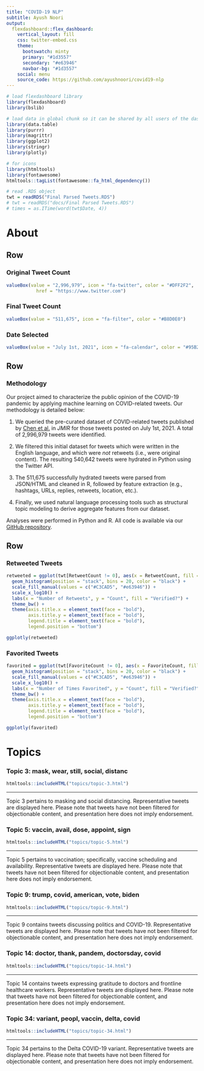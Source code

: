 ```yaml
---
title: "COVID-19 NLP"
subtitle: Ayush Noori
output: 
  flexdashboard::flex_dashboard:
    vertical_layout: fill
    css: twitter-embed.css
    theme:
      bootswatch: minty
      primary: "#1d3557"
      secondary: "#e63946"
      navbar-bg: "#1d3557"
    social: menu
    source_code: https://github.com/ayushnoori/covid19-nlp
---
```



```r

# load flexdashboard library
library(flexdashboard)
library(bslib)

# load data in global chunk so it can be shared by all users of the dashboard
library(data.table)
library(purrr)
library(magrittr)
library(ggplot2)
library(stringr)
library(plotly)

# for icons
library(htmltools)
library(fontawesome)
htmltools::tagList(fontawesome::fa_html_dependency())

# read .RDS object
twt = readRDS("Final Parsed Tweets.RDS")
# twt = readRDS("docs/Final Parsed Tweets.RDS")
# times = as.ITime(word(twt$Date, 4))

```

<link rel="shortcut icon" href="docs/virus-favicon.svg">

About {data-orientation=rows data-icon="fa-info-circle"}
=====================================

Row
-----------------------------------------------------------------------

### Original Tweet Count {.value-box}

```r

valueBox(value = "2,996,979", icon = "fa-twitter", color = "#DFF2F2",
           href = "https://www.twitter.com")

```

### Final Tweet Count {.value-box}

```r

valueBox(value = "511,675", icon = "fa-filter", color = "#B8D0E0")

```

### Date Selected {.value-box}

```r

valueBox(value = "July 1st, 2021", icon = "fa-calendar", color = "#95B2DC")

```

Row {data-height=350}
-----------------------------------------------------------------------

### Methodology

Our project aimed to characterize the public opinion of the COVID-19 pandemic by applying machine learning on COVID-related tweets. Our methodology is detailed below:

1. We queried the pre-curated dataset of COVID-related tweets published by [Chen et al.](https://doi.org/10.2196/19273) in *JMIR* for those tweets posted on July 1st, 2021. A total of 2,996,979 tweets were identified.

2. We filtered this initial dataset for tweets which were written in the English language, and which were *not* retweets (i.e., were original content). The resulting 540,642 tweets were hydrated in Python using the Twitter API.

3. The 511,675 successfully hydrated tweets were parsed from JSON/HTML and cleaned in R, followed by feature extraction (e.g., hashtags, URLs, replies, retweets, location, etc.). 

4. Finally, we used natural language processing tools such as structural topic modeling to derive aggregate features from our dataset.

Analyses were performed in Python and R. All code is available via our [GitHub repository](https://github.com/ayushnoori/covid19-nlp).

Row {data-height=650}
-----------------------------------------------------------------------

### Retweeted Tweets

```r

retweeted = ggplot(twt[RetweetCount != 0], aes(x = RetweetCount, fill = UserVerified)) +
  geom_histogram(position = "stack", bins = 20, color = "black") +
  scale_fill_manual(values = c("#C3CAD5", "#e63946")) +
  scale_x_log10() +
  labs(x = "Number of Retweets", y = "Count", fill = "Verified?") +
  theme_bw() +
  theme(axis.title.x = element_text(face = "bold"),
        axis.title.y = element_text(face = "bold"),
        legend.title = element_text(face = "bold"),
        legend.position = "bottom")

ggplotly(retweeted)

```

### Favorited Tweets

```r

favorited = ggplot(twt[FavoriteCount != 0], aes(x = FavoriteCount, fill = UserVerified)) +
  geom_histogram(position = "stack", bins = 20, color = "black") +
  scale_fill_manual(values = c("#C3CAD5", "#e63946")) +
  scale_x_log10() +
  labs(x = "Number of Times Favorited", y = "Count", fill = "Verified?") +
  theme_bw() +
  theme(axis.title.x = element_text(face = "bold"),
        axis.title.y = element_text(face = "bold"),
        legend.title = element_text(face = "bold"),
        legend.position = "bottom")

ggplotly(favorited)

```


Topics {.storyboard data-icon="fa-file-alt"}
=====================================

### Topic 3: mask, wear, still, social, distanc

```r

htmltools::includeHTML("topics/topic-3.html")

```

*** 

Topic 3 pertains to masking and social distancing. Representative tweets are displayed here. Please note that tweets have not been filtered for objectionable content, and presentation here does not imply endorsement.


### Topic 5: vaccin, avail, dose, appoint, sign

```r

htmltools::includeHTML("topics/topic-5.html")

```

*** 

Topic 5 pertains to vaccination; specifically, vaccine scheduling and availability. Representative tweets are displayed here. Please note that tweets have not been filtered for objectionable content, and presentation here does not imply endorsement.


### Topic 9: trump, covid, american, vote, biden 

```r

htmltools::includeHTML("topics/topic-9.html")

```

*** 

Topic 9 contains tweets discussing politics and COVID-19. Representative tweets are displayed here. Please note that tweets have not been filtered for objectionable content, and presentation here does not imply endorsement.


### Topic 14: doctor, thank, pandem, doctorsday, covid 

```r

htmltools::includeHTML("topics/topic-14.html")

```

*** 

Topic 14 contains tweets expressing gratitude to doctors and frontline healthcare workers. Representative tweets are displayed here. Please note that tweets have not been filtered for objectionable content, and presentation here does not imply endorsement.


### Topic 34: variant, peopl, vaccin, delta, covid

```r

htmltools::includeHTML("topics/topic-34.html")

```

*** 

Topic 34 pertains to the Delta COVID-19 variant. Representative tweets are displayed here. Please note that tweets have not been filtered for objectionable content, and presentation here does not imply endorsement.